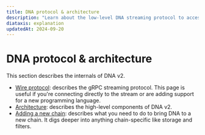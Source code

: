 ```yaml
---
title: DNA protocol & architecture
description: "Learn about the low-level DNA streaming protocol to access onchain data."
diataxis: explanation
updatedAt: 2024-09-20
---
```


# DNA protocol & architecture

This section describes the internals of DNA v2.

 - [Wire protocol](/docs/v2/dna/protocol/): describes the gRPC streaming
   protocol. This page is useful if you're connecting directly to the stream or
   are adding support for a new programming language.
 - [Architecture](/docs/v2/dna/architecture/): describes the high-level components of DNA v2.
 - [Adding a new chain](/docs/v2/dna/add-new-chain/): describes what you
   need to do to bring DNA to a new chain. It digs deeper into anything
   chain-specific like storage and filters.

